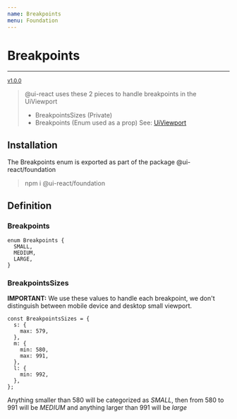 ```yaml
---
name: Breakpoints
menu: Foundation
---
```



# Breakpoints
----------

<sup><a href="https://github.com/inavac182/ui-react/blob/main/packages/foundation/" target="_blank">v1.0.0</a></sup>

> @ui-react uses these 2 pieces to handle breakpoints in the UiViewport
>
> - BreakpointsSizes (Private)
> - Breakpoints (Enum used as a prop) See: [UiViewport](./packages-foundation-docs-viewport)

## Installation

The Breakpoints enum is exported as part of the package @ui-react/foundation

> npm i @ui-react/foundation

## Definition

### Breakpoints

```
enum Breakpoints {
  SMALL,
  MEDIUM,
  LARGE,
}
```

### BreakpointsSizes

**IMPORTANT:** We use these values to handle each breakpoint, we don't distinguish between mobile device and desktop small viewport.

```
const BreakpointsSizes = {
  s: {
    max: 579,
  },
  m: {
    min: 580,
    max: 991,
  },
  l: {
    min: 992,
  },
};

```

Anything smaller than 580 will be categorized as *SMALL*, then from 580 to 991 will be *MEDIUM* and anything larger than 991 will be *large*
